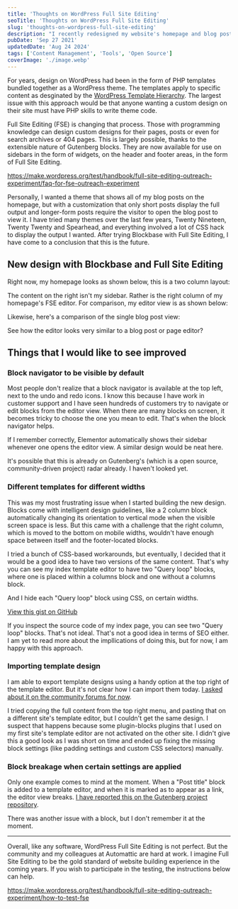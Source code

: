 ```yaml
---
title: 'Thoughts on WordPress Full Site Editing'
seoTitle: 'Thoughts on WordPress Full Site Editing'
slug: 'thoughts-on-wordpress-full-site-editing'
description: "I recently redesigned my website's homepage and blog post views using the new WordPress Full Site Editing experience. Read about my experience on this post."
pubDate: 'Sep 27 2021'
updatedDate: 'Aug 24 2024'
tags: ['Content Management', 'Tools', 'Open Source']
coverImage: './image.webp'
---
```



For years, design on WordPress had been in the form of PHP templates bundled together as a WordPress theme. The templates apply to specific content as desginated by the [WordPress Template Hierarchy](https://developer.wordpress.org/themes/basics/template-hierarchy/). The largest issue with this approach would be that anyone wanting a custom design on their site must have PHP skills to write theme code.

Full Site Editing (FSE) is changing that process. Those with programming knowledge can design custom designs for their pages, posts or even for search archives or 404 pages. This is largely possible, thanks to the extensible nature of Gutenberg blocks. They are now available for use on sidebars in the form of widgets, on the header and footer areas, in the form of Full Site Editing.

https://make.wordpress.org/test/handbook/full-site-editing-outreach-experiment/faq-for-fse-outreach-experiment

Personally, I wanted a theme that shows all of my blog posts on the homepage, but with a customization that only short posts display the full output and longer-form posts require the visitor to open the blog post to view it. I have tried many themes over the last few years, Twenty Nineteen, Twenty Twenty and Spearhead, and everything involved a lot of CSS hack to display the output I wanted. After trying Blockbase with Full Site Editing, I have come to a conclusion that this is the future.

## New design with Blockbase and Full Site Editing

Right now, my homepage looks as shown below, this is a two column layout:

<R2Image imageKey='blog/assets/thoughts-on-wordpress-full-site-editing-53ae846c-1d75-424e-804c-2ea4301ed73a.png' alt='Hi' />

The content on the right isn't my sidebar. Rather is the right column of my homepage's FSE editor. For comparison, my editor view is as shown below:

<R2Image imageKey='blog/assets/thoughts-on-wordpress-full-site-editing-4a79b9de-cff0-41be-ba1d-7dd6fccdf17f.png' alt='Hi' />

Likewise, here's a comparison of the single blog post view:

<R2Image imageKey='blog/assets/thoughts-on-wordpress-full-site-editing-f180d5e9-7857-4305-af28-294e025d7254.png' alt='Hi' />

<R2Image imageKey='blog/assets/thoughts-on-wordpress-full-site-editing-d2d99e7a-628f-46d9-a7bc-21c61db2a145.png' alt='Hi' />

See how the editor looks very similar to a blog post or page editor?

## Things that I would like to see improved

### Block navigator to be visible by default

Most people don't realize that a block navigator is available at the top left, next to the undo and redo icons. I know this because I have work in customer support and I have seen hundreds of customers try to navigate or edit blocks from the editor view. When there are many blocks on screen, it becomes tricky to choose the one you mean to edit. That's when the block navigator helps.

If I remember correctly, Elementor automatically shows their sidebar whenever one opens the editor view. A similar design would be neat here.

It's possible that this is already on Gutenberg's (which is a open source, community-driven project) radar already. I haven't looked yet.

### Different templates for different widths

This was my most frustrating issue when I started building the new design. Blocks come with intelligent design guidelines, like a 2 column block automatically changing its orientation to vertical mode when the visible screen space is less. But this came with a challenge that the right column, which is moved to the bottom on mobile widths, wouldn't have enough space between itself and the footer-located blocks.

I tried a bunch of CSS-based workarounds, but eventually, I decided that it would be a good idea to have two versions of the same content. That's why you can see my index template editor to have two "Query loop" blocks, where one is placed within a columns block and one without a columns block.

And I hide each "Query loop" block using CSS, on certain widths.

[View this gist on GitHub](https://gist.github.com/arunsathiya/7a72d68b2857deefc0613bd1cd08f63e)

If you inspect the source code of my index page, you can see two "Query loop" blocks. That's not ideal. That's not a good idea in terms of SEO either. I am yet to read more about the impllications of doing this, but for now, I am happy with this approach.

### Importing template design

I am able to export template designs using a handy option at the top right of the template editor. But it's not clear how I can import them today. [I asked about it on the community forums for now](https://wordpress.org/support/topic/import-full-site-editing-templates/?view=all).

I tried copying the full content from the top right menu, and pasting that on a different site's template editor, but I couldn't get the same design. I suspect that happens because some plugin-blocks plugins that I used on my first site's template editor are not activated on the other site. I didn't give this a good look as I was short on time and ended up fixing the missing block settings (like padding settings and custom CSS selectors) manually.

### Block breakage when certain settings are applied

Only one example comes to mind at the moment. When a "Post title" block is added to a template editor, and when it is marked as to appear as a link, the editor view breaks. [I have reported this on the Gutenberg project repository](https://github.com/WordPress/gutenberg/issues/35174).

There was another issue with a block, but I don't remember it at the moment.

---

Overall, like any software, WordPress Full Site Editing is not perfect. But the community and my colleagues at Automattic are hard at work. I imagine Full Site Editing to be the gold standard of website building experience in the coming years. If you wish to participate in the testing, the instructions below can help.

https://make.wordpress.org/test/handbook/full-site-editing-outreach-experiment/how-to-test-fse
